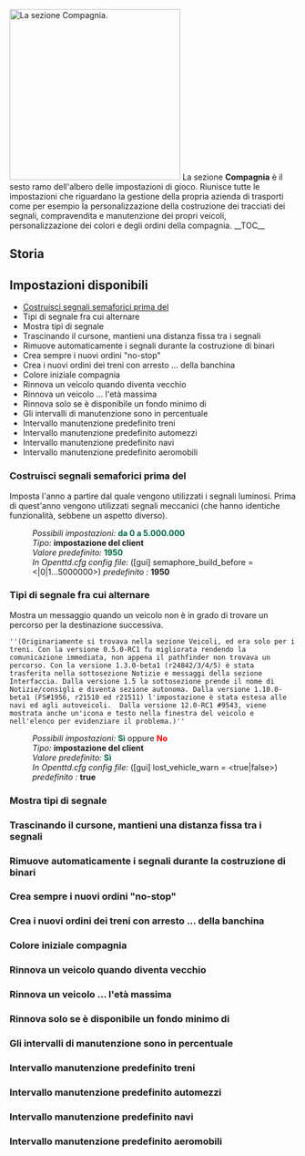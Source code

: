 {{it/Manuale/Menu}}
{{it/Manuale/Settaggi/MenuImp}}
[[File:it/Manuale/Impostazioni compagnia.png|thumb|300px|right|La sezione ''Compagnia''.]]
La sezione '''Compagnia''' è il sesto ramo dell'albero delle impostazioni di gioco. Riunisce tutte le impostazioni che riguardano la gestione della propria azienda di trasporti come per esempio la personalizzazione della costruzione dei tracciati dei segnali, compravendita e manutenzione dei propri veicoli, personalizzazione dei colori e degli ordini della compagnia.
__TOC__
==Storia==

==Impostazioni disponibili==
*[[it/Manuale/Settaggi/Compagnia#costruisci-segnali-semaforici-prima-del|Costruisci segnali semaforici prima del]]
*Tipi di segnale fra cui alternare
*Mostra tipi di segnale
*Trascinando il cursone, mantieni una distanza fissa tra i segnali
*Rimuove automaticamente i segnali durante la costruzione di binari
*Crea sempre i nuovi ordini "no-stop"
*Crea i nuovi ordini dei treni con arresto ... della banchina 
*Colore iniziale compagnia
*Rinnova un veicolo quando diventa vecchio
*Rinnova un veicolo ... l'età massima
*Rinnova solo se è disponibile un fondo minimo di
*Gli intervalli di manutenzione sono in percentuale
*Intervallo manutenzione predefinito treni
*Intervallo manutenzione predefinito automezzi
*Intervallo manutenzione predefinito navi
*Intervallo manutenzione predefinito aeromobili

===Costruisci segnali semaforici prima del===
{{it/Funzione|0.6|float=right|text=(dalla [[en/Archive/OpenTTD/OpenTTD 0.3.1en/Archive/OpenTTD/OpenTTD 0.6.0#0-6-0-beta1-2007-11-18|0.6.0-beta1]] r8151) }}
Imposta l'anno a partire dal quale vengono utilizzati i segnali luminosi. Prima di quest'anno vengono utilizzati segnali meccanici (che hanno identiche funzionalità, sebbene un aspetto diverso).
:''Possibili impostazioni:'' <span style="color:#00693E">'''da 0 a 5.000.000'''</span>
:''Tipo:'' '''impostazione del client'''
:''Valore predefinito:'' <span style="color:#00693E">'''1950'''</span>  
:''In Openttd.cfg config file:'' ([gui] semaphore_build_before = <|0|1...5000000>) ''predefinito :'' '''1950'''
{{en/-}}
===Tipi di segnale fra cui alternare===
{{it/Funzione|0.2|float=right|text=(dalla [[en/Archive/OpenTTD/OpenTTD 0.2.0|0.2.0]])}}
Mostra un messaggio quando un veicolo non è in grado di trovare un percorso per la destinazione successiva.
<pre style="width: 50%">''(Originariamente si trovava nella sezione Veicoli, ed era solo per i treni. Con la versione 0.5.0-RC1 fu migliorata rendendo la comunicazione immediata, non appena il pathfinder non trovava un percorso. Con la versione 1.3.0-beta1 (r24842/3/4/5) è stata trasferita nella sottosezione Notizie e messaggi della sezione Interfaccia. Dalla versione 1.5 la sottosezione prende il nome di Notizie/consigli e diventa sezione autonoma. Dalla versione 1.10.0-beta1 (FS#1956, r21510 ed r21511) l'impostazione è stata estesa alle navi ed agli autoveicoli.  Dalla versione 12.0-RC1 #9543, viene mostrata anche un'icona e testo nella finestra del veicolo e nell'elenco per evidenziare il problema.)''</pre>
:''Possibili impostazioni:'' <span style="color:#00693E">'''Sì'''</span> oppure <span style="color:red">'''No'''</span> 
:''Tipo:'' '''impostazione del client''' 
:''Valore predefinito:'' <span style="color:#00693E">'''Sì'''</span>  
:''In Openttd.cfg config file:'' ([gui] lost_vehicle_warn = <true|false>) ''predefinito :'' '''true'''
{{en/-}}
===Mostra tipi di segnale===
===Trascinando il cursone, mantieni una distanza fissa tra i segnali===
===Rimuove automaticamente i segnali durante la costruzione di binari===
===Crea sempre i nuovi ordini "no-stop"===
===Crea i nuovi ordini dei treni con arresto ... della banchina=== 
===Colore iniziale compagnia===
===Rinnova un veicolo quando diventa vecchio===
===Rinnova un veicolo ... l'età massima===
===Rinnova solo se è disponibile un fondo minimo di===
===Gli intervalli di manutenzione sono in percentuale===
===Intervallo manutenzione predefinito treni===
===Intervallo manutenzione predefinito automezzi===
===Intervallo manutenzione predefinito navi===
===Intervallo manutenzione predefinito aeromobili===